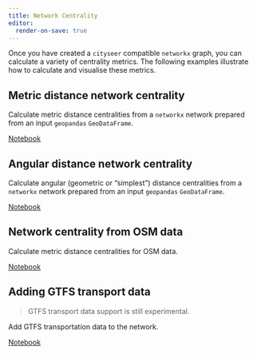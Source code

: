 ```yaml
---
title: Network Centrality
editor:
  render-on-save: true
---
```


Once you have created a `cityseer` compatible `networkx` graph, you can calculate a variety of centrality metrics. The following examples illustrate how to calculate and visualise these metrics.

## Metric distance network centrality

Calculate metric distance centralities from a `networkx` network prepared from an input `geopandas` `GeoDataFrame`.

[Notebook](gpd_metric_centrality.ipynb)

## Angular distance network centrality

Calculate angular (geometric or "simplest") distance centralities from a `networkx` network prepared from an input `geopandas` `GeoDataFrame`.

[Notebook](gpd_angular_centrality.ipynb)

## Network centrality from OSM data

Calculate metric distance centralities for OSM data.

[Notebook](osm_centrality.ipynb)

## Adding GTFS transport data

> GTFS transport data support is still experimental.

Add GTFS transportation data to the network.

[Notebook](centrality_metro.ipynb)
